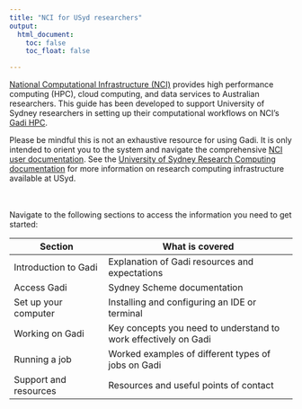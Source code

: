 ```yaml
---
title: "NCI for USyd researchers"
output:
  html_document:
    toc: false
    toc_float: false

---
```


[National Computational Infrastructure (NCI)](https://nci.org.au/our-systems) provides high performance computing (HPC), cloud computing, and data services to Australian researchers. This guide has been developed to support University of Sydney researchers in setting up their computational workflows on NCI's [Gadi HPC](https://nci.org.au/our-systems/hpc-systems).

:::{.callout-note}
Please be mindful this is not an exhaustive resource for using Gadi. It is only intended to orient you to the system and navigate the comprehensive [NCI user documentation](https://opus.nci.org.au/spaces/Help/pages/12583138/NCI+Help). See the [University of Sydney Research Computing documentation](https://sydneyuni.atlassian.net/wiki/spaces/RC/overview?homepageId=173932782) for more information on research computing infrastructure available at USyd. 
:::

</br>
</br>
Navigate to the following sections to access the information you need to get started:

| Section | What is covered | 
|------|------------|
| Introduction to Gadi| Explanation of Gadi resources and expectations|
| Access Gadi| Sydney Scheme documentation|
| Set up your computer| Installing and configuring an IDE or terminal|
| Working on Gadi| Key concepts you need to understand to work effectively on Gadi |
| Running a job| Worked examples of different types of jobs on Gadi|
| Support and resources |Resources and useful points of contact|
